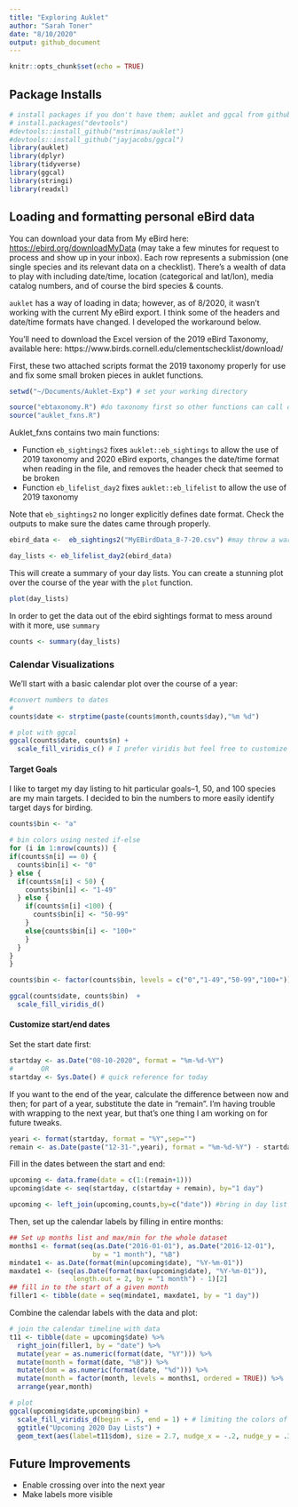 ```yaml
---
title: "Exploring Auklet"
author: "Sarah Toner"
date: "8/10/2020"
output: github_document
---
```


```r
knitr::opts_chunk$set(echo = TRUE)
```

## Package Installs

```r
# install packages if you don't have them; auklet and ggcal from github below
# install.packages("devtools")
#devtools::install_github("mstrimas/auklet")
#devtools::install_github("jayjacobs/ggcal")
library(auklet)
library(dplyr)
library(tidyverse)
library(ggcal)
library(stringi)
library(readxl)
```

## Loading and formatting personal eBird data

You can download your data from My eBird here: <https://ebird.org/downloadMyData> (may take a few minutes for request to process and show up in your inbox). Each row represents a submission (one single species and its relevant data on a checklist). There's a wealth of data to play with including date/time, location (categorical and lat/lon), media catalog numbers, and of course the bird species & counts.

`auklet` has a way of loading in data; however, as of 8/2020, it wasn't working with the current My eBird export. I think some of the headers and date/time formats have changed. I developed the workaround below.

You'll need to download the Excel version of the 2019 eBird Taxonomy, available here: https://www.birds.cornell.edu/clementschecklist/download/

First, these two attached scripts format the 2019 taxonomy properly for use and fix some small broken pieces in auklet functions.

```r
setwd("~/Documents/Auklet-Exp") # set your working directory

source("ebtaxonomy.R") #do taxonomy first so other functions can call on it
source("auklet_fxns.R") 
```

Auklet_fxns contains two main functions:

* Function `eb_sightings2` fixes  `auklet::eb_sightings` to allow the use of 2019 taxonomy and 2020 eBird exports, changes the date/time format when reading in the file, and removes the header check that seemed to be broken
* Function `eb_lifelist_day2` fixes `auklet::eb_lifelist` to allow the use of 2019 taxonomy

Note that `eb_sightings2` no longer explicitly defines date format. Check the outputs to make sure the dates came through properly.

```r
ebird_data <-  eb_sightings2("MyEBirdData_8-7-20.csv") #may throw a warning about parsing issues from NAs in effort; not a big problem

day_lists <- eb_lifelist_day2(ebird_data)

```

This will create a summary of your day lists. You can create a stunning plot over the course of the year with the `plot` function.

```r
plot(day_lists)
```

In order to get the data out of the ebird sightings format to mess around with it more, use `summary`
```r
counts <- summary(day_lists)
```

### Calendar Visualizations

We'll start with a basic calendar plot over the course of a year:

```r
#convert numbers to dates
#
counts$date <- strptime(paste(counts$month,counts$day),"%m %d")

# plot with ggcal
ggcal(counts$date, counts$n) +
  scale_fill_viridis_c() # I prefer viridis but feel free to customize
```

#### Target Goals

I like to target my day listing to hit particular goals--1, 50, and 100 species are my main targets. I decided to bin the numbers to more easily identify target days for birding.

```r
counts$bin <- "a"

# bin colors using nested if-else
for (i in 1:nrow(counts)) {
if(counts$n[i] == 0) {
  counts$bin[i] <- "0"
} else {
  if(counts$n[i] < 50) {
    counts$bin[i] <- "1-49"
  } else {
    if(counts$n[i] <100) {
      counts$bin[i] <- "50-99"
    }
    else{counts$bin[i] <- "100+"
    }
  }
}
}

counts$bin <- factor(counts$bin, levels = c("0","1-49","50-99","100+"))

ggcal(counts$date, counts$bin)  +
  scale_fill_viridis_d() 
```

#### Customize start/end dates

Set the start date first:

```r
startday <- as.Date("08-10-2020", format = "%m-%d-%Y")
#       OR
startday <- Sys.Date() # quick reference for today
```

If you want to the end of the year, calculate the difference between now and then; for part of a year, substitute the date in "remain". I'm having trouble with wrapping to the next year, but that's one thing I am working on for future tweaks.
```r
yeari <- format(startday, format = "%Y",sep="")
remain <- as.Date(paste("12-31-",yeari), format = "%m-%d-%Y") - startday #if you only want part of a year, substitute the day when calculating the first part of "remain"
```


Fill in the dates between the start and end:

```r
upcoming <- data.frame(date = c(1:(remain+1)))
upcoming$date <- seq(startday, c(startday + remain), by="1 day") 

upcoming <- left_join(upcoming,counts,by=c("date")) #bring in day list data
```

Then, set up the calendar labels by filling in entire months:
```r
## Set up months list and max/min for the whole dataset
months1 <- format(seq(as.Date("2016-01-01"), as.Date("2016-12-01"), 
                     by = "1 month"), "%B")
mindate1 <- as.Date(format(min(upcoming$date), "%Y-%m-01"))
maxdate1 <- (seq(as.Date(format(max(upcoming$date), "%Y-%m-01")), 
                length.out = 2, by = "1 month") - 1)[2]
## fill in to the start of a given month
filler1 <- tibble(date = seq(mindate1, maxdate1, by = "1 day"))
```

Combine the calendar labels with the data and plot:

```r
# join the calendar timeline with data
t11 <- tibble(date = upcoming$date) %>% 
  right_join(filler1, by = "date") %>% 
  mutate(year = as.numeric(format(date, "%Y"))) %>% 
  mutate(month = format(date, "%B")) %>%
  mutate(dom = as.numeric(format(date, "%d"))) %>% 
  mutate(month = factor(month, levels = months1, ordered = TRUE)) %>% 
  arrange(year,month)

# plot
ggcal(upcoming$date,upcoming$bin) +
  scale_fill_viridis_d(begin = .5, end = 1) + # limiting the colors of viridis to lighter colors w/ black labels
  ggtitle("Upcoming 2020 Day Lists") +
  geom_text(aes(label=t11$dom), size = 2.7, nudge_x = -.2, nudge_y = .3) #adds and positions days
```



## Future Improvements
* Enable crossing over into the next year
* Make labels more visible
